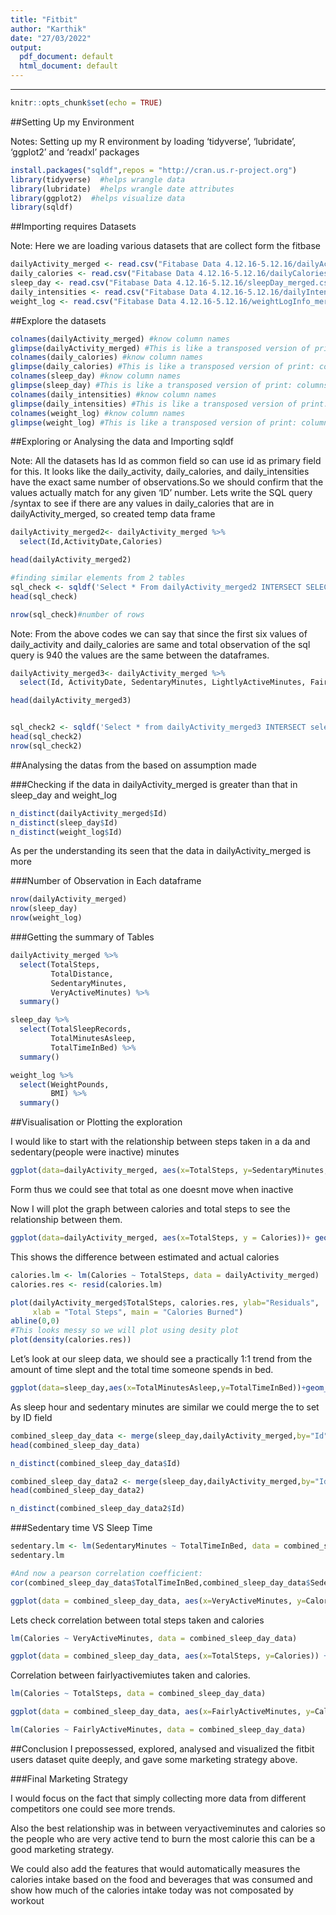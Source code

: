 ```yaml
---
title: "Fitbit"
author: "Karthik"
date: "27/03/2022"
output:
  pdf_document: default
  html_document: default
---
```


---
```r
knitr::opts_chunk$set(echo = TRUE)
```

##Setting Up my Environment

Notes: Setting up my R environment by loading 'tidyverse', 'lubridate', 'ggplot2' and 'readxl' packages
```r
install.packages("sqldf",repos = "http://cran.us.r-project.org")
library(tidyverse)  #helps wrangle data
library(lubridate)  #helps wrangle date attributes
library(ggplot2)  #helps visualize data
library(sqldf)
```
##Importing requires Datasets

Note: Here we are loading various datasets that are collect form the fitbase

```r
dailyActivity_merged <- read.csv("Fitabase Data 4.12.16-5.12.16/dailyActivity_merged.csv")
daily_calories <- read.csv("Fitabase Data 4.12.16-5.12.16/dailyCalories_merged.csv")
sleep_day <- read.csv("Fitabase Data 4.12.16-5.12.16/sleepDay_merged.csv")
daily_intensities <- read.csv("Fitabase Data 4.12.16-5.12.16/dailyIntensities_merged.csv")
weight_log <- read.csv("Fitabase Data 4.12.16-5.12.16/weightLogInfo_merged.csv")
```

##Explore the datasets
```r
colnames(dailyActivity_merged) #know column names
glimpse(dailyActivity_merged) #This is like a transposed version of print: columns run down the page, and data runs across
colnames(daily_calories) #know column names
glimpse(daily_calories) #This is like a transposed version of print: columns run down the page, and data runs across
colnames(sleep_day) #know column names
glimpse(sleep_day) #This is like a transposed version of print: columns run down the page, and data runs across
colnames(daily_intensities) #know column names
glimpse(daily_intensities) #This is like a transposed version of print: columns run down the page, and data runs across
colnames(weight_log) #know column names
glimpse(weight_log) #This is like a transposed version of print: columns run down the page, and data runs across
```
##Exploring or Analysing the data and Importing sqldf

Note: All the datasets has Id as common field so can use id as primary field for this.
It looks like the daily_activity, daily_calories, and daily_intensities have the exact same number of observations.So we should confirm that the values actually match for any given ‘ID’ number.
Lets write the SQL query /syntax to see if there are any values in daily_calories that are in dailyActivity_merged, so created temp data frame

```r
dailyActivity_merged2<- dailyActivity_merged %>%
  select(Id,ActivityDate,Calories)

head(dailyActivity_merged2)

#finding similar elements from 2 tables
sql_check <- sqldf('Select * From dailyActivity_merged2 INTERSECT SELECT * FROM daily_calories')
head(sql_check)

nrow(sql_check)#number of rows

```

Note: From the above codes we can say that since the first six values of daily_activity and daily_calories are same and total observation of the sql query is 940 the values are the same between the dataframes.

```r
dailyActivity_merged3<- dailyActivity_merged %>%
  select(Id, ActivityDate, SedentaryMinutes, LightlyActiveMinutes, FairlyActiveMinutes, VeryActiveMinutes, SedentaryActiveDistance, LightActiveDistance, ModeratelyActiveDistance, VeryActiveDistance)

head(dailyActivity_merged3)


sql_check2 <- sqldf('Select * from dailyActivity_merged3 INTERSECT select * from daily_intensities')
head(sql_check2)
nrow(sql_check2)
```

##Analysing the datas from the based on assumption made

###Checking if the data in dailyActivity_merged is greater than that in sleep_day and weight_log

```r

n_distinct(dailyActivity_merged$Id)
n_distinct(sleep_day$Id)
n_distinct(weight_log$Id)
```
As per the understanding its seen that the data in dailyActivity_merged is more

###Number of Observation in Each dataframe

```r
nrow(dailyActivity_merged)
nrow(sleep_day)
nrow(weight_log)
```

###Getting the summary of Tables

```r
dailyActivity_merged %>%
  select(TotalSteps,
         TotalDistance,
         SedentaryMinutes,
         VeryActiveMinutes) %>%
  summary()

sleep_day %>%  
  select(TotalSleepRecords,
         TotalMinutesAsleep,
         TotalTimeInBed) %>%
  summary()

weight_log %>%  
  select(WeightPounds,
         BMI) %>%
  summary()
```

##Visualisation or Plotting the exploration

I would like to start with the relationship between steps taken in a da and sedentary(people were inactive) minutes

```r
ggplot(data=dailyActivity_merged, aes(x=TotalSteps, y=SedentaryMinutes, color = Calories)) + geom_point()
```
Form thus we could see that total as one doesnt move when inactive

Now I will plot the graph between calories and total steps to see the relationship between them.

```r
ggplot(data=dailyActivity_merged, aes(x=TotalSteps, y = Calories))+ geom_point() + stat_smooth(method=lm)
```

This shows the difference between estimated and actual calories  
```r

calories.lm <- lm(Calories ~ TotalSteps, data = dailyActivity_merged)
calories.res <- resid(calories.lm)

plot(dailyActivity_merged$TotalSteps, calories.res, ylab="Residuals",
     xlab = "Total Steps", main = "Calories Burned")
abline(0,0)
#This looks messy so we will plot using desity plot
plot(density(calories.res))
```

Let’s look at our sleep data, we should see a practically 1:1 trend from the amount of time slept and the total time someone spends in bed.

```r
ggplot(data=sleep_day,aes(x=TotalMinutesAsleep,y=TotalTimeInBed))+geom_point()

```
As sleep hour and sedentary minutes are similar we could merge the to set by ID field

```r

combined_sleep_day_data <- merge(sleep_day,dailyActivity_merged,by="Id")
head(combined_sleep_day_data)

n_distinct(combined_sleep_day_data$Id)

combined_sleep_day_data2 <- merge(sleep_day,dailyActivity_merged,by="Id",all=TRUE)
head(combined_sleep_day_data2)

n_distinct(combined_sleep_day_data2$Id)

```

###Sedentary time VS Sleep Time

```r
sedentary.lm <- lm(SedentaryMinutes ~ TotalTimeInBed, data = combined_sleep_day_data)
sedentary.lm

#And now a pearson correlation coefficient:
cor(combined_sleep_day_data$TotalTimeInBed,combined_sleep_day_data$SedentaryMinutes, method = "pearson")

ggplot(data = combined_sleep_day_data, aes(x=VeryActiveMinutes, y=Calories)) + geom_point() + stat_smooth(method = lm)

```
Lets check correlation between total steps taken and calories

```r
lm(Calories ~ VeryActiveMinutes, data = combined_sleep_day_data)

ggplot(data = combined_sleep_day_data, aes(x=TotalSteps, y=Calories)) + geom_point() +stat_smooth(method = lm)

```


Correlation between fairlyactivemiutes taken and calories.
```r
lm(Calories ~ TotalSteps, data = combined_sleep_day_data)

ggplot(data = combined_sleep_day_data, aes(x=FairlyActiveMinutes, y=Calories)) + geom_point() + stat_smooth(method = lm)

lm(Calories ~ FairlyActiveMinutes, data = combined_sleep_day_data)

```

##Conclusion
I prepossessed, explored, analysed and visualized the fitbit users dataset quite deeply, and gave some marketing strategy above.

###Final Marketing Strategy

I would focus on the fact that simply collecting more data from different competitors one could see more trends.

Also the best relationship was in between veryactiveminutes and calories so the people who are very active tend to burn the most calorie this can be a good marketing strategy.

We could also add the features that would automatically measures the calories intake based on the food and beverages that was consumed and show how much of the calories intake today was not composated by workout  